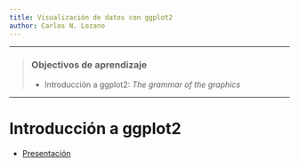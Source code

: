 ```yaml
---
title: Visualización de datos con ggplot2
author: Carlos N. Lozano
---
```



------------

> ### Objectivos de aprendizaje
>
> * Introducción a ggplot2: _The grammar of the graphics_
> 


------------


# Introducción a ggplot2 

 + <i class="far fa-file-powerpoint"></i> [Presentación](ggplot2/index.html)
 
